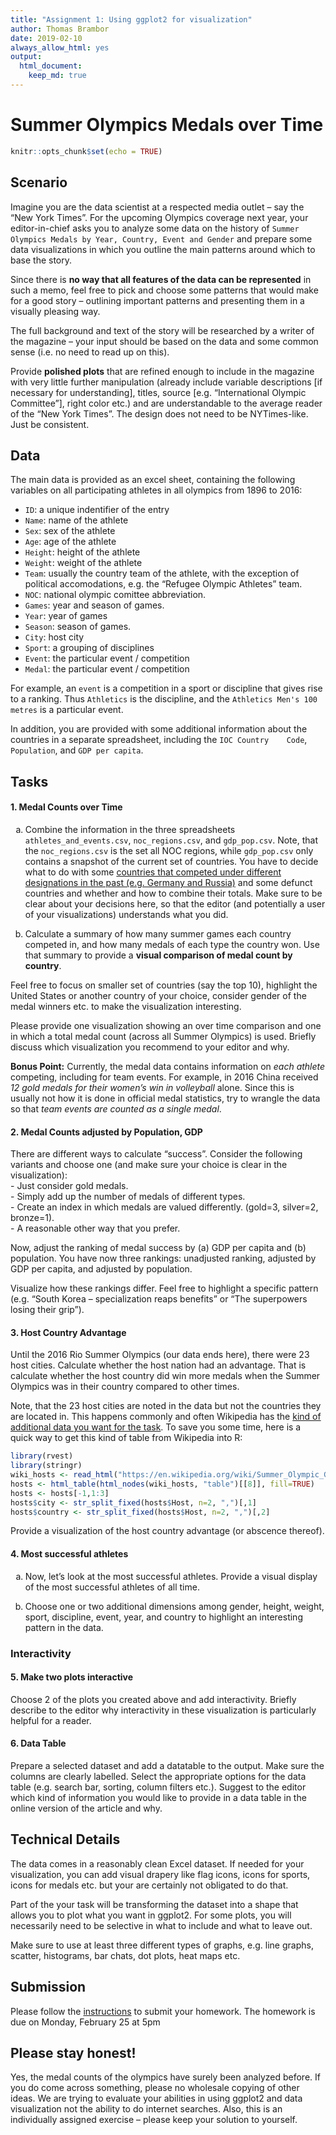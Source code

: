 ---
title: "Assignment 1: Using ggplot2 for visualization"
author: Thomas Brambor
date: 2019-02-10
always_allow_html: yes
output: 
  html_document:
    keep_md: true
---

Summer Olympics Medals over Time
================================

```{r setup, include=FALSE}
knitr::opts_chunk$set(echo = TRUE)
```

## Scenario

Imagine you are the data scientist at a respected media outlet -- say the "New York Times". For the upcoming Olympics coverage next year, your editor-in-chief asks you to analyze some data on the history of `Summer Olympics Medals by Year, Country, Event and Gender` and prepare some data visualizations in which you outline the main patterns around which to base the story.

Since there is **no way that all features of the data can be represented** in such a memo, feel free to pick and choose some patterns that would make for a good story -- outlining important patterns and presenting them in a visually pleasing way. 

The full background and text of the story will be researched by a writer of the magazine -- your input should be based on the data and some common sense (i.e. no need to read up on this). 

Provide **polished plots** that are refined enough to include in the magazine with very little further manipulation (already include variable descriptions [if necessary for understanding], titles, source [e.g. "International Olympic Committee"], right color etc.) and are understandable to the average reader of the "New York Times". The design does not need to be NYTimes-like. Just be consistent.

## Data

The main data is provided as an excel sheet, containing the following variables on all participating athletes in all olympics from 1896 to 2016:

  - `ID`: a unique indentifier of the entry
  - `Name`: name of the athlete
  - `Sex`: sex of the athlete
  - `Age`: age of the athlete
  - `Height`: height of the athlete
  - `Weight`: weight of the athlete
  - `Team`: usually the country team of the athlete, with the exception of political accomodations, e.g. the "Refugee Olympic Athletes" team.
  - `NOC`: national olympic comittee abbreviation.
  - `Games`: year and season of games.
  - `Year`: year of games
  - `Season`: season of games.
  - `City`: host city
  - `Sport`: a grouping of disciplines
  - `Event`: the particular event / competition  
  - `Medal`: the particular event / competition  

For example, an `event` is a competition in a sport or discipline that gives rise to a ranking. Thus `Athletics` is the discipline, and the `Athletics Men's 100 metres` is a particular event.

In addition, you are provided with some additional information about the countries in a separate spreadsheet, including the `IOC Country	Code`, `Population`, and `GDP per capita`.

## Tasks

#### 1. Medal Counts over Time

a) Combine the information in the three spreadsheets `athletes_and_events.csv`, `noc_regions.csv`, and  `gdp_pop.csv`. Note, that the `noc_regions.csv` is the set all NOC regions, while `gdp_pop.csv` only contains a snapshot of the current set of countries. You have to decide what to do with some [countries that competed under different designations in the past (e.g. Germany and Russia)](https://en.wikipedia.org/wiki/All-time_Olympic_Games_medal_table) and some defunct countries and whether and how to combine their totals. Make sure to be clear about your decisions here, so that the editor (and potentially a user of your visualizations) understands what you did.

b) Calculate a summary of how many summer games each country competed in, and how many medals of each type the country won. Use that summary to provide a **visual comparison of medal count by country**. 

Feel free to focus on smaller set of countries (say the top 10), highlight the United States or another country of your choice, consider gender of the medal winners etc. to make the visualization interesting. 

Please provide one visualization showing an over time comparison and one in which a total medal count (across all Summer Olympics) is used. Briefly discuss which visualization you recommend to your editor and why.

**Bonus Point:** Currently, the medal data contains information on _each athlete_ competing, including for team events. For example, in 2016 China received _12 gold medals for their women's win in volleyball_ alone. Since this is usually not how it is done in official medal statistics, try to wrangle the data so that _team events are counted as a single medal_. 

#### 2. Medal Counts adjusted by Population, GDP

There are different ways to calculate "success". Consider the following variants and choose one (and make sure your choice is clear in the visualization):  
  - Just consider gold medals.  
  - Simply add up the number of medals of different types.    
  - Create an index in which medals are valued differently. (gold=3, silver=2, bronze=1).   
  - A reasonable other way that you prefer.
  
Now, adjust the ranking of medal success by (a) GDP per capita and (b) population. You have now three rankings: unadjusted ranking, adjusted by GDP per capita, and adjusted by population.

Visualize how these rankings differ. Feel free to highlight a specific pattern (e.g. "South Korea -- specialization reaps benefits" or "The superpowers losing their grip").

#### 3. Host Country Advantage

Until the 2016 Rio Summer Olympics (our data ends here), there were 23 host cities. Calculate whether the host nation had an advantage. That is calculate whether the host country did win more medals when the Summer Olympics was in their country compared to other times. 

Note, that the 23 host cities are noted in the data but not  the countries they are located in. This happens commonly and often Wikipedia has the [kind of additional data you want for the task](https://en.wikipedia.org/wiki/Summer_Olympic_Games). To save you some time, here is a quick way to get this kind of table from Wikipedia into R:

```{r echo=TRUE, eval=FALSE}
library(rvest)
library(stringr)
wiki_hosts <- read_html("https://en.wikipedia.org/wiki/Summer_Olympic_Games")
hosts <- html_table(html_nodes(wiki_hosts, "table")[[8]], fill=TRUE)
hosts <- hosts[-1,1:3]
hosts$city <- str_split_fixed(hosts$Host, n=2, ",")[,1]
hosts$country <- str_split_fixed(hosts$Host, n=2, ",")[,2]
```

Provide a visualization of the host country advantage (or abscence thereof).

#### 4. Most successful athletes

a) Now, let's look at the most successful athletes. Provide a visual display of the most successful athletes of all time.

b) Choose one or two additional dimensions among gender, height, weight, sport, discipline, event, year, and country to highlight an interesting pattern in the data.

### Interactivity

#### 5. Make two plots interactive

Choose 2 of the plots you created above and add interactivity. Briefly describe to the editor why interactivity in these visualization is particularly helpful for a reader.

#### 6. Data Table

Prepare a selected dataset and add a datatable to the output. Make sure the columns are clearly labelled. Select the appropriate options for the data table (e.g. search bar, sorting, column filters etc.). Suggest to the editor which kind of information you would like to provide in a data table in the online version of the article and why.

## Technical Details

The data comes in a reasonably clean Excel dataset. If needed for your visualization, you can add visual drapery like flag icons, icons for sports, icons for medals etc. but your are certainly not obligated to do that. 

Part of the your task will be transforming the dataset into a shape that allows you to plot what you want in ggplot2. For some plots, you will necessarily need to be selective in what to include and what to leave out. 

Make sure to use at least three different types of graphs, e.g. line graphs, scatter, histograms, bar chats, dot plots, heat maps etc.

## Submission

Please follow the [instructions](/Exercises/homework_submission_instructions.md) to submit your homework. The homework is due on Monday, February 25 at 5pm

## Please stay honest!

Yes, the medal counts of the olympics have surely been analyzed before.  If you do come across something, please no wholesale copying of other ideas. We are trying to evaluate your abilities in using ggplot2 and data visualization not the ability to do internet searches. Also, this is an individually assigned exercise -- please keep your solution to yourself.
